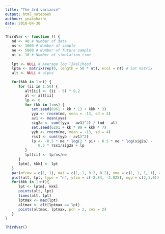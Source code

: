 ```yaml
---
title: "The 3rd variance"
output: html_notebook
authour: ynakahashi
date: 2018-04-30
---
```


```r
ThirdVar <- function () {
   nd <- 40 # Number of data
   ns <- 1000 # Number of sample    
   ne <- 5000 # Number of future sample 
   nt <- 10 # Number of simulation time 
   
   lpt <- NULL # Average log likelihood
   lptm <- matrix(rep(0, length = 50 * nt), ncol = nt) # lpt matrix
   alt <- NULL # alpha 

   for(kkk in 1:nt) {
      for (ii in 1:50) {
         alt[ii] <- (ii - 5) * 0.2
         al <- alt[ii]
         lp <- 0
         for (kk in 1:ns) {
            set.seed(6961 + kk * 13 + kkk * 3)
            yya <- rnorm(nd, mean = -13, sd = 4)
            av1 <- mean(yya)
            sig2a <- sum((yya - av1)^2) / (nd - al)
            set.seed(6201 + kk * 99 + kkk * 7)
            yyb <- rnorm(ne, mean = -13, sd = 4)
            rss1 <- sum((yyb - av1)^2)
            lp <- -0.5 * ne * log(2 * pi) - 0.5 * ne * log(sig2a) - 
               0.5 * rss1/sig2a + lp
         }
         lpt[ii] <- lp/ns/ne
      }
      lptm[, kkk] <- lpt
   }
   par(mfrow = c(1, 1), mai = c(1, 1, 0.2, 0.2), oma = c(1, 1, 1, 1), cex = 1.5)
   plot(alt, lpt, type = "n", ylim = c(-2.84, -2.825), mgp = c(2,1,0))
   for(kkk in 1:nt){
      lpt <- lptm[, kkk]
      points(alt, lpt)
      lines(alt, lpt)
      lptmax <- max(lpt)
      altmax <- alt[lptmax == lpt]
      points(altmax, lptmax, pch = 2, cex = 2)
   }
}
```


```r
ThirdVar()
```

